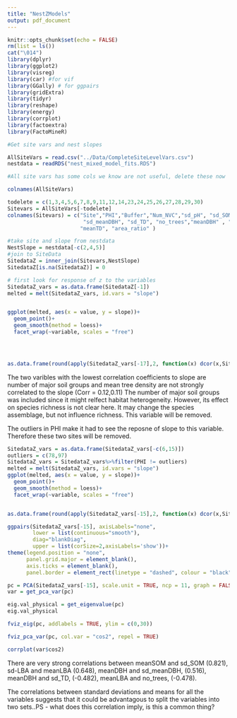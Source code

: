 ```yaml
---
title: "NestZModels"
output: pdf_document
---
```


```r
knitr::opts_chunk$set(echo = FALSE)
rm(list = ls())
cat("\014")
library(dplyr)
library(ggplot2)
library(visreg)
library(car) #for vif
library(GGally) # for ggpairs
library(gridExtra)
library(tidyr)
library(reshape)
library(energy)
library(corrplot)
library(factoextra)
library(FactoMineR)
```

```r
#Get site vars and nest slopes

AllSiteVars = read.csv("../Data/CompleteSiteLevelVars.csv")
nestdata = readRDS("nest_mixed_model_fits.RDS")

#All site vars has some cols we know are not useful, delete these now

colnames(AllSiteVars)
```
```r
todelete = c(1,3,4,5,6,7,8,9,11,12,14,23,24,25,26,27,28,29,30)
Sitevars = AllSiteVars[-todelete]
colnames(Sitevars) = c("Site","PHI","Buffer","Num_NVC","sd_pH", "sd_SOM" , "num_MSG","sd_LBA",
                        "sd_meanDBH", "sd_TD", "no_trees","meanDBH" , "meanph" , "meanSOM" , "meanLBA" ,
                       "meanTD", "area_ratio" )
```


```r
#take site and slope from nestdata
NestSlope = nestdata[-c(2,4,5)]
#join to SiteData
SitedataZ = inner_join(Sitevars,NestSlope)
SitedataZ[is.na(SitedataZ)] = 0

```
 
```r
# first look for response of z to the variables
SitedataZ_vars = as.data.frame(SitedataZ[-1])
melted = melt(SitedataZ_vars, id.vars = "slope")


ggplot(melted, aes(x = value, y = slope))+
  geom_point()+
  geom_smooth(method = loess)+
  facet_wrap(~variable, scales = "free")


 


```

```r
as.data.frame(round(apply(SitedataZ_vars[-17],2, function(x) dcor(x,SitedataZ$slope)), digits = 2))
```
The two varibles with the lowest correlation coefficients to slope are number of major soil groups and mean tree density are not strongly correlated to the slope (Corr = 0.12,0.11) The number of major soil groups was included since it might relfect habitat heterogeneity. However, its effect on species richness is not clear here. It may change the species assemblage, but not influence richness. This variable will be removed.

The outliers in PHI make it had to see the reposne of slope to this variable. Therefore these two sites will be removed.

```r


SitedataZ_vars = as.data.frame(SitedataZ_vars[-c(6,15)])
outliers = c(78,97)
SitedataZ_vars = SitedataZ_vars%>%filter(PHI != outliers)
melted = melt(SitedataZ_vars, id.vars = "slope")
ggplot(melted, aes(x = value, y = slope))+
  geom_point()+
  geom_smooth(method = loess)+
  facet_wrap(~variable, scales = "free")



```

```r
as.data.frame(round(apply(SitedataZ_vars[-15],2, function(x) dcor(x,SitedataZ_vars$slope)), digits = 2))
```


```r
ggpairs(SitedataZ_vars[-15], axisLabels="none",
        lower = list(continuous="smooth"),
        diag="blankDiag",
        upper = list(corSize=2,axisLabels='show'))+
theme(legend.position = "none",
      panel.grid.major = element_blank(),
      axis.ticks = element_blank(),
      panel.border = element_rect(linetype = "dashed", colour = "black", fill = NA))

```

```r
pc = PCA(SitedataZ_vars[-15], scale.unit = TRUE, ncp = 11, graph = FALSE)
var = get_pca_var(pc)
```

```r
eig.val_physical = get_eigenvalue(pc)
eig.val_physical
```



```r
fviz_eig(pc, addlabels = TRUE, ylim = c(0,30))
```
    
```r
fviz_pca_var(pc, col.var = "cos2", repel = TRUE)
```


```r

corrplot(var$cos2)
```
There are very strong correlations between meanSOM and sd_SOM (0.821), sd-LBA and meanLBA (0.648), meanDBH and sd_meanDBH, (0.516),
meanDBH and sd_TD, (-0.482), meanLBA and no_trees, (-0.478).

The correlations between standard deviations and means for all the variables suggests that it could be advantagous to split the variables into two sets..PS - what does this correlation imply, is this a common thing? 


